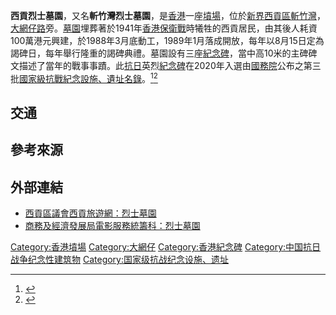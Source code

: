 '''西貢烈士墓園'''，又名'''斬竹灣烈士墓園'''，是[[香港|香港]]一座[[墳場|墳場]]，位於[[新界|新界]][[西貢區|西貢區]][[斬竹灣|斬竹灣]]，[[大網仔路|大網仔路]]旁。[[墓園|墓園]]埋葬著於1941年[[香港保衛戰|香港保衛戰]]時犧牲的西貢居民，由其後人耗資100萬港元興建，於1988年3月底動工，1989年1月落成開放，每年以8月15日定為謁碑日，每年舉行隆重的謁碑典禮。墓園設有三座[[紀念碑|紀念碑]]，當中高10米的主碑碑文描述了當年的戰事事蹟。此[[抗日|抗日]]英烈[[紀念碑|紀念碑]]在2020年入選由[[中華人民共和國國務院|國務院]]公布之第三批[[國家級抗戰紀念設施、遺址名錄|國家級抗戰紀念設施、遺址名錄]]。<ref>{{cite news|url=https://news.mingpao.com/ins/%E6%B8%AF%E8%81%9E/article/20200903/s00001/1599136453941/%E8%A5%BF%E8%B2%A2%E6%96%AC%E7%AB%B9%E7%81%A3%E6%8A%97%E6%97%A5%E8%8B%B1%E7%83%88%E7%B4%80%E5%BF%B5%E7%A2%91-%E5%85%A5%E9%81%B8%E5%9C%8B%E5%AE%B6%E7%B4%9A%E6%8A%97%E6%88%B0%E7%B4%80%E5%BF%B5%E8%A8%AD%E6%96%BD%E9%81%BA%E5%9D%80%E5%90%8D%E9%8C%84|title=西貢斬竹灣抗日英烈紀念碑　入選國家級抗戰紀念設施遺址名錄|newspaper=明報|date=2020-09-03|accessdate=2020-09-07}}</ref><ref>{{cite news|url=http://paper.wenweipo.com/2020/09/04/CH2009040013.htm|title=西貢斬竹灣抗日英烈紀念碑上榜|newspaper=文匯報|date=2020-09-04|accessdate=2020-09-07|archive-date=2020-09-04|archive-url=https://web.archive.org/web/20200904042026/http://paper.wenweipo.com/2020/09/04/CH2009040013.htm|dead-url=no}}</ref>

==交通==
{{九龍新界巴士簡單列表|94|96R}}
{{九龍新界巴士表格|94|96R}}
{{新界專線小巴簡單列表|7|9}}

==參考來源==
{{reflist}}

==外部連結==
*[https://web.archive.org/web/20110905033757/http://www.travelinsaikung.org.hk/chinese/land/monuments.shtml 西貢區議會西貢旅遊網：烈士墓園]
*[http://www.fso-createhk.hk/chi/lib/locations_search_details.cfm?type=1&File_No=00561 商務及經濟發展局電影服務統籌科：烈士墓園]{{Dead link|date=2018年6月 |bot=InternetArchiveBot |fix-attempted=no }}

[[Category:香港墳場|Category:香港墳場]]
[[Category:大網仔|Category:大網仔]]
[[Category:香港紀念碑|Category:香港紀念碑]]
[[Category:中国抗日战争纪念性建筑物|Category:中国抗日战争纪念性建筑物]]
[[Category:国家级抗战纪念设施、遗址|Category:国家级抗战纪念设施、遗址]]
